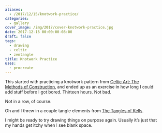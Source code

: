 ```yaml
---
aliases:
  - /2017/12/15/knotwork-practice/
categories:
  - gallery
cover_image: /img/2017/cover-knotwork-practice.jpg
date: 2017-12-15 00:00:00-08:00
draft: false
tags:
  - drawing
  - celtic
  - zentangle
title: Knotwork Practice
uses:
  - procreate
---
```


[Celtic Art: The Methods of Construction]: https://www.goodreads.com/book/show/618205.Celtic_Art

This started with practicing a knotwork pattern from [Celtic Art: The Methods of
Construction][], and ended up as an exercise in how long I could add stuff
before I got bored. Thirteen hours. Not bad.

Not in a row, of course.

[The Tangles of Kells]: https://www.goodreads.com/book/show/26311641-the-tangles-of-kells

Oh and I threw in a couple tangle elements from [The Tangles of Kells][].

I might be ready to try drawing things on purpose again. Usually it’s just that
my hands get itchy when I see blank space.

